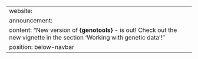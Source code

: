 ---
website:
  announcement: 
    content: "New version of **{genotools}** - is out! Check out the new vignette in the section 'Working with genetic data'!" 
    position: below-navbar 
---